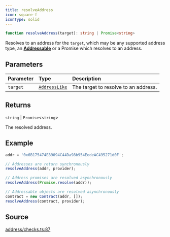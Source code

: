 ```yaml
---
title: resolveAddress
icon: square-f
iconType: solid
---
```


```ts
function resolveAddress(target): string | Promise<string>
```

Resolves to an address for the `target`, which may be any supported address type, an
[**Addressable**](../interfaces/Addressable) or a Promise which resolves to an address.

## Parameters

| Parameter | Type | Description |
| :------ | :------ | :------ |
| `target` | [`AddressLike`](/sdk/content/type-aliases/AddressLike) | The target to resolve to an address. |

## Returns

`string` \| `Promise`\<`string`\>

The resolved address.

## Example

```js
addr = '0x6B175474E89094C44Da98b954EedeAC495271d0F';

// Addresses are return synchronously
resolveAddress(addr, provider);

// Address promises are resolved asynchronously
resolveAddress(Promise.resolve(addr));

// Addressable objects are resolved asynchronously
contract = new Contract(addr, []);
resolveAddress(contract, provider);
```

## Source

[address/checks.ts:87](https://github.com/dominant-strategies/quais.js/blob/ed42ffbfe60ddf7e7a3e8a6035ad3d7055fdc6f1/src/address/checks.ts#L87)
